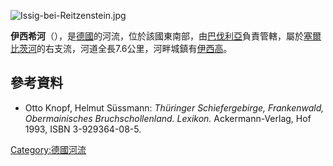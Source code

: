 {{Onesource|time=2020-12-09T09:04:56+00:00}}
[[Image:Issig-bei-Reitzenstein.jpg|right]]
{{Coord|50|22|3|N|11|41|29|E|display=title}}

'''伊西希河'''（{{lang-de|Issig}}），是[[德國|德國]]的河流，位於該國東南部，由[[巴伐利亞|巴伐利亞]]負責管轄，屬於[[塞爾比茨河|塞爾比茨河]]的右支流，河道全長7.6公里，河畔城鎮有[[伊西高|伊西高]]。

==參考資料==
* Otto Knopf, Helmut Süssmann: ''Thüringer Schiefergebirge, Frankenwald, Obermainisches Bruchschollenland. Lexikon.'' Ackermann-Verlag, Hof 1993, ISBN 3-929364-08-5. 

{{Germany-geo-stub}}
[[Category:德國河流|Category:德國河流]]